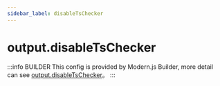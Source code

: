 ```yaml
---
sidebar_label: disableTsChecker
---
```


# output.disableTsChecker

:::info BUILDER
This config is provided by Modern.js Builder, more detail can see [output.disableTsChecker](https://modernjs.dev/builder/en/api/config-output.html#output-disabletschecker)。
:::


<Main />
